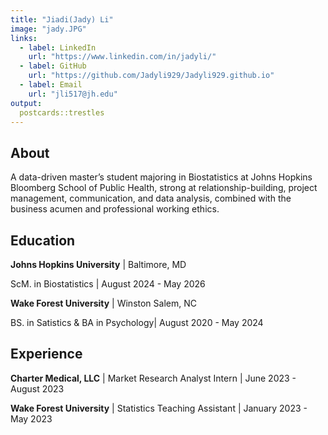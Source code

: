 ```yaml
---
title: "Jiadi(Jady) Li"
image: "jady.JPG"
links:
  - label: LinkedIn
    url: "https://www.linkedin.com/in/jadyli/"
  - label: GitHub
    url: "https://github.com/Jadyli929/Jadyli929.github.io"
  - label: Email
    url: "jli517@jh.edu"
output:
  postcards::trestles
---
```

 
## About

A data-driven master's student majoring in Biostatistics at Johns Hopkins Bloomberg School of Public Health, strong at relationship-building, project management, communication, and data analysis, combined with the business acumen and professional working ethics.

## Education

**Johns Hopkins University** | Baltimore, MD

ScM. in Biostatistics | August 2024 - May 2026

**Wake Forest University** | Winston Salem, NC

BS. in Satistics & BA in Psychology| August 2020 - May 2024

## Experience

**Charter Medical, LLC** | Market Research Analyst Intern | June 2023 - August 2023

**Wake Forest University** | Statistics Teaching Assistant | January 2023 - May 2023
